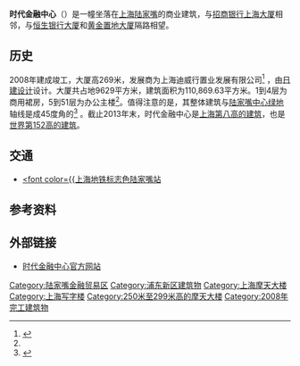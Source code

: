 {{Infobox building
|name               = 时代金融中心
|image              = [[File:C108_One_Lujiazui.jpg|180px]]
|start_date         = 2004年
|completion_date    = 2008年
|location           = {{CHN}}[[上海市|上海市]][[浦东新区|浦东新区]]银城中路68号
|latd               = 31.243329
|longd              = 121.50189
|iso_region         = CN
|coordinates_display= title
|building_type      = 办公楼
|cost               = 
|references         = <ref>{{emporis|244061}}</ref>
|roof               = 239米
|top_floor          = 
|antenna_spire      = 269米
|floor_count        = 51层<ref name="gh">{{Cite web |url=http://www.onelujiazui.com/Project_C.html |title=技术资料-时代金融中心 |access-date=2013-12-31 |archive-date=2020-02-15 |archive-url=https://web.archive.org/web/20200215001245/http://www.onelujiazui.com/Project_C.html }}</ref>
|floor_area         = 
|elevator_count     = 
|architect          = [[日建设计|日建设计]]<ref>{{Cite web |url=http://www.onelujiazui.com/Team.html |title=专业团队-时代金融中心 |access-date=2013-12-31 |archive-date=2020-02-07 |archive-url=https://web.archive.org/web/20200207025829/http://www.onelujiazui.com/Team.html }}</ref>
|main_contractor    = 
|management         = 
|owner              = 
}}

'''时代金融中心'''（'''{{Lang-en|One Lujiazui}}'''）是一幢坐落在[[上海|上海]][[陆家嘴|陆家嘴]]的商业建筑，与[[招商银行上海大厦|招商银行上海大厦]]相邻，与[[恒生银行大厦|恒生银行大厦]]和[[黄金置地大厦|黄金置地大厦]]隔路相望。

==历史==
2008年建成竣工，大厦高269米，发展商为上海迪威行置业发展有限公司<ref>{{Cite web |url=http://www.onelujiazui.com/Developer_b.html |title=发展商介绍-时代金融中心 |access-date=2013-12-31 |archive-date=2020-02-07 |archive-url=https://web.archive.org/web/20200207144922/http://www.onelujiazui.com/Developer_b.html |dead-url=no }}</ref>  ，由[[日建设计|日建设计]]设计。大厦共占地9629平方米，建筑面积为110,869.63平方米。1到4层为商用裙房，5到51层为办公主楼<ref name="gh"/>。值得注意的是，其整体建筑与[[陆家嘴中心绿地|陆家嘴中心绿地]]轴线是成45度角的<ref>{{Cite web |url=http://www.onelujiazui.com/Developer_b.html |title=精心设计-时代金融中心 |access-date=2013-12-31 |archive-date=2020-02-07 |archive-url=https://web.archive.org/web/20200207144922/http://www.onelujiazui.com/Developer_b.html |dead-url=no }}</ref> 。截止2013年末，时代金融中心是[[上海摩天大楼列表|上海第八高的建筑]]，也是[[摩天大楼列表|世界第152高的建筑]]。

==交通==
*[[上海轨道交通2号线|<font color={{上海地铁标志色]][[陆家嘴站|陆家嘴站]]

==参考资料==
{{reflist}}

==外部链接==
*[http://www.onelujiazui.com/index2.html 时代金融中心官方网站] {{Wayback|url=http://www.onelujiazui.com/index2.html |date=20180715035540 }}

{{超高层摩天大楼}}
{{上海摩天大楼}}
{{Authority control}}
[[Category:陆家嘴金融贸易区|Category:陆家嘴金融贸易区]]
[[Category:浦东新区建筑物|Category:浦东新区建筑物]]
[[Category:上海摩天大楼|Category:上海摩天大楼]]
[[Category:上海写字楼|Category:上海写字楼]]
[[Category:250米至299米高的摩天大楼|Category:250米至299米高的摩天大楼]]
[[Category:2008年完工建筑物|Category:2008年完工建筑物]]